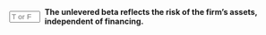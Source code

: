 ::: {.question-block}

<form onsubmit="event.preventDefault(); checkAnswerBox('module7_tf_q80','T')" style="display: flex; align-items: center; gap: 8px;">
  <input type="text" id="module7_tf_q80" name="module7_tf_q80" maxlength="1" placeholder="T or F" style="width: 55px;" data-correct-answer="T" /> 
  <label for="module7_tf_q80"><strong>The unlevered beta reflects the risk of the firm's assets, independent of financing.</strong></label>
</form>

<div id="feedback-module7_tf_q80" class="feedback" data-status="" style="display:none;">
This is TRUE. βu captures business risk only.
</div>

:::